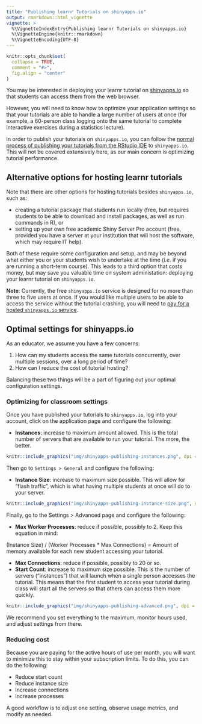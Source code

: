 ```yaml
---
title: "Publishing learnr Tutorials on shinyapps.io"
output: rmarkdown::html_vignette
vignette: >
  %\VignetteIndexEntry{Publishing learnr Tutorials on shinyapps.io}
  %\VignetteEngine{knitr::rmarkdown}
  %\VignetteEncoding{UTF-8}
---
```


```r
knitr::opts_chunk$set(
  collapse = TRUE,
  comment = "#>",
  fig.align = "center"
)
```

You may be interested in deploying your learnr tutorial on [shinyapps.io](https://www.shinyapps.io/) so that students can access them from the web browser. 

However, you will need to know how to optimize your application settings so that your tutorials are able to handle a large number of users at once (for example, a 60-person class logging onto the same tutorial to complete interactive exercises during a statistics lecture).

In order to publish your tutorials on `shinyapps.io`, you can follow the [normal process of publishing your tutorials from the RStudio IDE](https://rstudio.github.io/learnr/publishing.html#rstudio_connect_and_shinyappsio) to `shinyapps.io`. This will not be covered extensively here, as our main concern is optimizing tutorial performance.

## Alternative options for hosting learnr tutorials

Note that there are other options for hosting tutorials besides `shinyapps.io`, such as:

- creating a tutorial package that students run locally (free, but requires students to be able to download and install packages, as well as run commands in R), or 
- setting up your own free academic Shiny Server Pro account (free, provided you have a server at your institution that will host the software, which may require IT help). 

Both of these require some configuration and setup, and may be beyond what either you or your students wish to undertake at the time (i.e. if you are running a short-term course). This leads to a third option that costs money, but may save you valuable time on system administation: deploying your learnr tutorial on `shinyapps.io`.

**Note**: Currently, the free `shinyapps.io` service is designed for no more than three to five users at once. If you would like multiple users to be able to access the service without the tutorial crashing, you will need to [pay for a hosted `shinyapps.io` service](https://www.shinyapps.io/#pricing).

## Optimal settings for shinyapps.io

As an educator, we assume you have a few concerns:

1. How can my students access the same tutorials concurrently, over multiple sessions, over a long period of time? 
2. How can I reduce the cost of tutorial hosting?

Balancing these two things will be a part of figuring out your optimal configuration settings.

### Optimizing for classroom settings

Once you have published your tutorials to `shinyapps.io`, log into your account, click on the application page and configure the following:

- **Instances**: increase to maximum amount allowed. This is the total number of servers that are available to run your tutorial. The more, the better.

```r
knitr::include_graphics("img/shinyapps-publishing-instances.png", dpi = 150)
```

Then go to `Settings > General` and configure the following:

- **Instance Size**: increase to maximum size possible. This will allow for "flash traffic", which is what having multiple students at once will do to your server.

```r
knitr::include_graphics("img/shinyapps-publishing-instance-size.png", dpi = 150)
```

Finally, go to the Settings > Advanced page and configure the following:

- **Max Worker Processes**: reduce if possible, possibly to 2. Keep this equation in mind:

(Instance Size) / (Worker Processes * Max Connections) = Amount of memory available for each new student accessing your tutorial.

- **Max Connections**: reduce if possible, possibly to 20 or so.
- **Start Count**: increase to maximum size possible. This is the number of servers ("instances") that will launch when a single person accesses the tutorial. This means that the first student to access your tutorial during class will start all the servers so that others can access them more quickly.

```r
knitr::include_graphics("img/shinyapps-publishing-advanced.png", dpi = 150)
```

We recommend you set everything to the maximum, monitor hours used, and adjust settings from there.

### Reducing cost

Because you are paying for the active hours of use per month, you will want to minimize this to stay within your subscription limits. To do this, you can do the following:

- Reduce start count 
- Reduce instance size
- Increase connections
- Increase processes

A good workflow is to adjust one setting, observe usage metrics, and modify as needed.